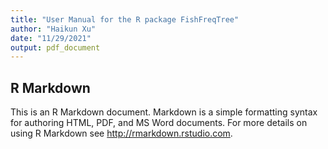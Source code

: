 ```yaml
---
title: "User Manual for the R package FishFreqTree"
author: "Haikun Xu"
date: "11/29/2021"
output: pdf_document
---
```


## R Markdown

This is an R Markdown document. Markdown is a simple formatting syntax for authoring HTML, PDF, and MS Word documents. For more details on using R Markdown see <http://rmarkdown.rstudio.com>.
